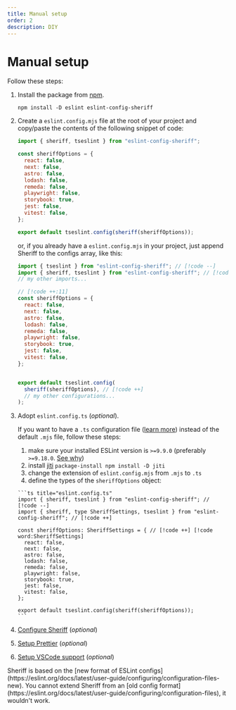 ```yaml
---
title: Manual setup
order: 2
description: DIY
---
```



# Manual setup

Follow these steps:

<Steps>

1.  Install the package from [npm](https://www.npmjs.com/package/eslint-config-sheriff).

    ```package-install
    npm install -D eslint eslint-config-sheriff
    ```

2.  Create a `eslint.config.mjs` file at the root of your project and copy/paste the contents of the following snippet of code:

    ```js title="eslint.config.mjs"
    import { sheriff, tseslint } from "eslint-config-sheriff";

    const sheriffOptions = {
      react: false,
      next: false,
      astro: false,
      lodash: false,
      remeda: false,
      playwright: false,
      storybook: true,
      jest: false,
      vitest: false,
    };

    export default tseslint.config(sheriff(sheriffOptions));
    ```

    or, if you already have a `eslint.config.mjs` in your project, just append Sheriff to the configs array, like this:

    ```js title="eslint.config.mjs"
    import { tseslint } from "eslint-config-sheriff"; // [!code --]
    import { sheriff, tseslint } from "eslint-config-sheriff"; // [!code ++]
    // my other imports...

    // [!code ++:11]
    const sheriffOptions = {
      react: false,
      next: false,
      astro: false,
      lodash: false,
      remeda: false,
      playwright: false,
      storybook: true,
      jest: false,
      vitest: false,
    };


    export default tseslint.config(
      sheriff(sheriffOptions), // [!code ++]
      // my other configurations...
    );
    ```

3.  Adopt `eslint.config.ts` (_optional_).

    If you want to have a `.ts` configuration file ([learn more](/docs/typescript-support/eslint-config-ts)) instead of the default `.mjs` file, follow these steps:

      1. make sure your installed ESLint version is `>=9.9.0` (preferably `>=9.18.0`. [See why](/docs/vscode-support#eslintconfigts-support))
      2. install [jiti](https://github.com/unjs/jiti)
        ```package-install
        npm install -D jiti
        ```
      3. change the extension of `eslint.config.mjs` from `.mjs` to `.ts`
      4. define the types of the `sheriffOptions` object:

        ```ts title="eslint.config.ts"
        import { sheriff, tseslint } from "eslint-config-sheriff"; // [!code --]
        import { sheriff, type SheriffSettings, tseslint } from "eslint-config-sheriff"; // [!code ++]

        const sheriffOptions: SheriffSettings = { // [!code ++] [!code word:SheriffSettings]
          react: false,
          next: false,
          astro: false,
          lodash: false,
          remeda: false,
          playwright: false,
          storybook: true,
          jest: false,
          vitest: false,
        };

        export default tseslint.config(sheriff(sheriffOptions));
        ```

4.  [Configure Sheriff](/docs/configuration) (_optional_)
5.  [Setup Prettier](/docs/prettier-support#setup) (_optional_)
6.  [Setup VSCode support](/docs/vscode-support) (_optional_)

</Steps>

<Callout type="warn" title="Warning">
  Sheriff is based on the [new format of ESLint configs](https://eslint.org/docs/latest/user-guide/configuring/configuration-files-new). You cannot extend Sheriff from an [old config format](https://eslint.org/docs/latest/user-guide/configuring/configuration-files), it wouldn't work.
</Callout>
